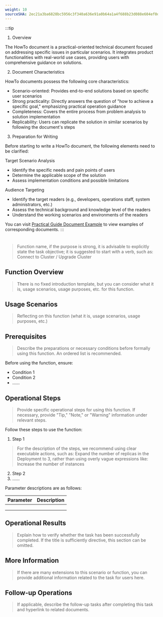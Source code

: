 ```yaml
---
weight: 10
sourceSHA: 2ec21a3ba6828bc5956c3f340a636e91a0b64a1a4f688b23d088e604ef0dfc32
---
```


:::tip
1. Overview

The HowTo document is a practical-oriented technical document focused on addressing specific issues in particular scenarios. It integrates product functionalities with real-world use cases, providing users with comprehensive guidance on solutions.

2. Document Characteristics

HowTo documents possess the following core characteristics:

- Scenario-oriented: Provides end-to-end solutions based on specific user scenarios
- Strong practicality: Directly answers the question of "how to achieve a specific goal," emphasizing practical operation guidance
- Completeness: Covers the entire process from problem analysis to solution implementation
- Replicability: Users can replicate the solution in similar scenarios by following the document's steps

3. Preparation for Writing

Before starting to write a HowTo document, the following elements need to be clarified:

Target Scenario Analysis

- Identify the specific needs and pain points of users
- Determine the applicable scope of the solution
- Assess implementation conditions and possible limitations

Audience Targeting

- Identify the target readers (e.g., developers, operations staff, system administrators, etc.)
- Assess the technical background and knowledge level of the readers
- Understand the working scenarios and environments of the readers

You can visit [Practical Guide Document Example](https://product-doc-guide.alauda.cn/template/howto/example.html) to view examples of corresponding documents.
:::

# <HowTo Title: General Verb Starter>

> Function name, if the purpose is strong, it is advisable to explicitly state the task objective; it is suggested to start with a verb, such as: Connect to Cluster / Upgrade Cluster

## Function Overview

> There is no fixed introduction template, but you can consider what it is, usage scenarios, usage purposes, etc. for this function.

## Usage Scenarios

> Reflecting on this function (what it is, usage scenarios, usage purposes, etc.)

## Prerequisites

> Describe the preparations or necessary conditions before formally using this function. An ordered list is recommended.

Before using the function, ensure:

- Condition 1
- Condition 2
- ......

## Operational Steps

> Provide specific operational steps for using this function. If necessary, provide "Tip," "Note," or "Warning" information under relevant steps.

Follow these steps to use the function:

1. Step 1

> For the description of the steps, we recommend using clear executable actions, such as: Expand the number of replicas in the Deployment to 3, rather than using overly vague expressions like: Increase the number of instances

2. Step 2
3. ......

Parameter descriptions are as follows:

| **Parameter** | **Description** |
| ------ | ------ |
|        |        |
|        |        |
|        |        |

## Operational Results

> Explain how to verify whether the task has been successfully completed. If the title is sufficiently directive, this section can be omitted.

## More Information

> If there are many extensions to this scenario or function, you can provide additional information related to the task for users here.

## Follow-up Operations

> If applicable, describe the follow-up tasks after completing this task and hyperlink to related documents.
